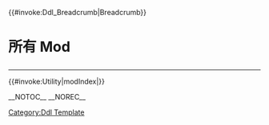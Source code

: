 <includeonly>{{#invoke:Ddl_Breadcrumb|Breadcrumb}}
<div class="ddl-section">
<div class="ddl-content-center ddl-article-container">
<h1>所有 Mod</h1>
<hr class="ddl-separator-horizontal" />
<div class="ddl-download-buttons">
{{Ddl ButtonInner|Url=Mod/All_Mod|Text=A17}}{{Ddl ButtonInner|Url=Mod/All_Mod/A16|Text=A16}}
</div>
{{#invoke:Utility|modIndex|{{{1|0.17}}}}}
</div>
</div>
{{Ddl PinDonate}}
{{DISPLAYTITLE:所有 Mod}}
__NOTOC__ 
__NOREC__
</includeonly><noinclude>{{documentation}}[[Category:Ddl Template]]</noinclude>
